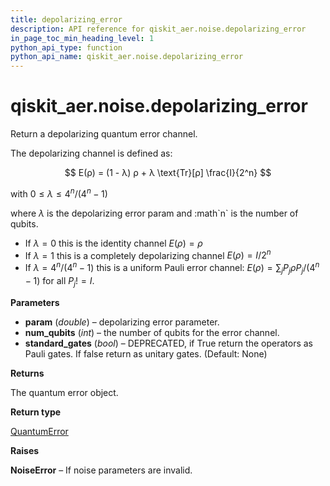 ```yaml
---
title: depolarizing_error
description: API reference for qiskit_aer.noise.depolarizing_error
in_page_toc_min_heading_level: 1
python_api_type: function
python_api_name: qiskit_aer.noise.depolarizing_error
---
```


# qiskit\_aer.noise.depolarizing\_error

<Function id="qiskit_aer.noise.depolarizing_error" name="depolarizing_error" isDedicatedPage={true} github="https://github.com/qiskit/qiskit-aer/tree/stable/0.11/qiskit_aer/noise/errors/standard_errors.py" signature="depolarizing_error(param, num_qubits, standard_gates=None)">
  Return a depolarizing quantum error channel.

  The depolarizing channel is defined as:

  $$
  E(ρ) = (1 - λ) ρ + λ \text{Tr}[ρ] \frac{I}{2^n}
  $$

  with $0 \le λ \le 4^n / (4^n - 1)$

  where $λ$ is the depolarizing error param and :math\`n\` is the number of qubits.

  *   If $λ = 0$ this is the identity channel $E(ρ) = ρ$
  *   If $λ = 1$ this is a completely depolarizing channel $E(ρ) = I / 2^n$
  *   If $λ = 4^n / (4^n - 1)$ this is a uniform Pauli error channel: $E(ρ) = \sum_j P_j ρ P_j / (4^n - 1)$ for all $P_j != I$.

  **Parameters**

  *   **param** (*double*) – depolarizing error parameter.
  *   **num\_qubits** (*int*) – the number of qubits for the error channel.
  *   **standard\_gates** (*bool*) – DEPRECATED, if True return the operators as Pauli gates. If false return as unitary gates. (Default: None)

  **Returns**

  The quantum error object.

  **Return type**

  [QuantumError](qiskit_aer.noise.QuantumError "qiskit_aer.noise.QuantumError")

  **Raises**

  **NoiseError** – If noise parameters are invalid.
</Function>

